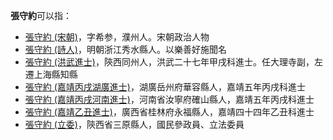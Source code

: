 '''張守約'''可以指：
* [[張守約_(宋朝)|張守約 (宋朝)]]，字希参，濮州人。宋朝政治人物
* [[張守約_(詩人)|張守約 (詩人)]]，明朝浙江秀水縣人。以樂善好施聞名
* [[張守約_(洪武進士)|張守約 (洪武進士)]]，陝西同州人，洪武二十七年甲戌科進士。任大理寺副，左遷上海縣知縣
* [[張守約_(嘉靖丙戌湖廣進士)|張守約 (嘉靖丙戌湖廣進士)]]，湖廣岳州府華容縣人，嘉靖五年丙戌科進士
* [[張守約_(嘉靖丙戌河南進士)|張守約 (嘉靖丙戌河南進士)]]，河南省汝寧府確山縣人，嘉靖五年丙戌科進士
* [[張守約_(嘉靖乙丑進士)|張守約 (嘉靖乙丑進士)]]，廣西省桂林府永福縣人，嘉靖四十四年乙丑科進士
* [[張守約_(立委)|張守約 (立委)]]，陝西省三原縣人，國民參政員、立法委員
{{disambig|Cat=三字張姓人名消歧義}}